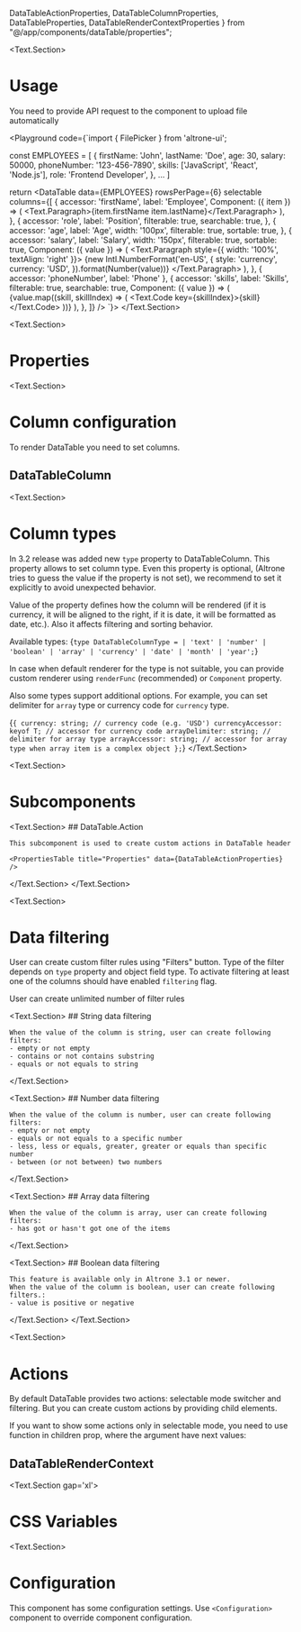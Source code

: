   DataTableActionProperties, DataTableColumnProperties,
  DataTableProperties,
  DataTableRenderContextProperties
} from "@/app/components/dataTable/properties";

<BluePrint title="Data Table" description="This component is used to render big amount of table data" />

<Text.Section>
# Usage

  You need to provide API request to the component to upload file automatically

  <Playground code={`import { FilePicker } from 'altrone-ui';

const EMPLOYEES = [
  {
    firstName: 'John',
    lastName: 'Doe',
    age: 30,
    salary: 50000,
    phoneNumber: '123-456-7890',
    skills: ['JavaScript', 'React', 'Node.js'],
    role: 'Frontend Developer',
  },
  ...
]

return <DataTable
    data={EMPLOYEES}
    rowsPerPage={6}
    selectable
    columns={[
      {
        accessor: 'firstName',
        label: 'Employee',
        Component: ({ item }) => (
          <Text.Paragraph>{item.firstName item.lastName}</Text.Paragraph>
        ),
      },
      {
        accessor: 'role',
        label: 'Position',
        filterable: true,
        searchable: true,
      },
      {
        accessor: 'age',
        label: 'Age',
        width: '100px',
        filterable: true,
        sortable: true,
      },
      {
        accessor: 'salary',
        label: 'Salary',
        width: '150px',
        filterable: true,
        sortable: true,
        Component: ({ value }) => (
          <Text.Paragraph style={{ width: '100%', textAlign: 'right' }}>
            {new Intl.NumberFormat('en-US', {
              style: 'currency',
              currency: 'USD',
            }).format(Number(value))}
          </Text.Paragraph>
        ),
      },
      { accessor: 'phoneNumber', label: 'Phone' },
      {
        accessor: 'skills',
        label: 'Skills',
        filterable: true,
        searchable: true,
        Component: ({ value }) => (
          <Flex gap="s" wrap>
            {value.map((skill, skillIndex) => (
              <Text.Code key={skillIndex}>{skill}</Text.Code>
            ))}
          </Flex>
        ),
      },
    ]}
  />
`}>
    <DataTableDemo />
</Playground>
</Text.Section>

<Text.Section>
  # Properties

  <PropertiesTable title="Properties" data={DataTableProperties} />
</Text.Section>

<Text.Section>
  # Column configuration

  To render DataTable you need to set columns.

  ## DataTableColumn
  <PropertiesTable title="Properties" data={DataTableColumnProperties} />
</Text.Section>

<Text.Section>
  # Column types

  <NewLabel version={32} />

  In 3.2 release was added new `type` property to DataTableColumn. This property allows to set column type. Even this property is optional,
  (Altrone tries to guess the value if the property is not set), we recommend to set it explicitly to avoid unexpected behavior.

  Value of the property defines how the column will be rendered (if it is currency, it will be aligned to the right, if it is date, it will be formatted as date, etc.).
  Also it affects filtering and sorting behavior.

  Available types:
  <CodeBlock>{`type DataTableColumnType =
| 'text'
| 'number'
| 'boolean'
| 'array'
| 'currency'
| 'date'
| 'month'
| 'year';`}
  </CodeBlock>

  In case when default renderer for the type is not suitable, you can provide custom renderer using `renderFunc` (recommended) or `Component` property.

  Also some types support additional options. For example, you can set delimiter for `array` type or currency code for `currency` type.

  <CodeBlock>{`{
  currency: string; // currency code (e.g. 'USD')
  currencyAccessor: keyof T; // accessor for currency code
  arrayDelimiter: string; // delimiter for array type
  arrayAccessor: string; // accessor for array type when array item is a complex object
};`}
  </CodeBlock>
</Text.Section>

<Text.Section>
  # Subcomponents

  <Text.Section>
    ## DataTable.Action

    This subcomponent is used to create custom actions in DataTable header

    <PropertiesTable title="Properties" data={DataTableActionProperties} />
  </Text.Section>
</Text.Section>

<Text.Section>
  # Data filtering

  User can create custom filter rules using "Filters" button. Type of the filter depends on `type` property and object field type. To activate filtering
  at least one of the columns should have enabled `filtering` flag.

  User can create unlimited number of filter rules

  <Text.Section>
    ## String data filtering

    When the value of the column is string, user can create following filters:
    - empty or not empty
    - contains or not contains substring
    - equals or not equals to string
  </Text.Section>

  <Text.Section>
    ## Number data filtering

    When the value of the column is number, user can create following filters:
    - empty or not empty
    - equals or not equals to a specific number
    - less, less or equals, greater, greater or equals than specific number
    - between (or not between) two numbers
  </Text.Section>

  <Text.Section>
    ## Array data filtering

    When the value of the column is array, user can create following filters:
    - has got or hasn't got one of the items
  </Text.Section>

  <Text.Section>
    ## Boolean data filtering

    This feature is available only in Altrone 3.1 or newer.
    When the value of the column is boolean, user can create following filters.:
    - value is positive or negative
  </Text.Section>
</Text.Section>

<Text.Section>
  # Actions

  By default DataTable provides two actions: selectable mode switcher and filtering. But you can create custom actions by providing
  child elements.

  If you want to show some actions only in selectable mode, you need to use function in children prop, where the argument have next values:

  ## DataTableRenderContext
  <PropertiesTable data={DataTableRenderContextProperties} />
</Text.Section>

<Text.Section gap='xl'>
  # CSS Variables
  <CSSVariablesList data={DataTableCSSVariables} />
</Text.Section>

<Text.Section>
# Configuration

This component has some configuration settings. Use `<Configuration>` component to override component configuration.

<ConfigTable filter="dataTable." />
</Text.Section>